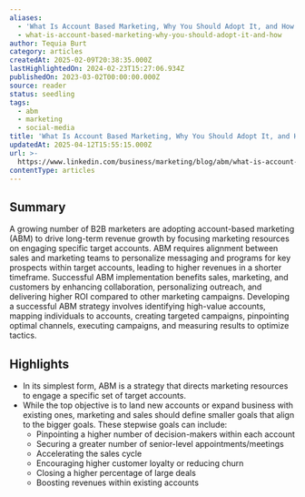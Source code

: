 ```yaml
---
aliases:
  - 'What Is Account Based Marketing, Why You Should Adopt It, and How'
  - what-is-account-based-marketing-why-you-should-adopt-it-and-how
author: Tequia Burt
category: articles
createdAt: 2025-02-09T20:38:35.000Z
lastHighlightedOn: 2024-02-23T15:27:06.934Z
publishedOn: 2023-03-02T00:00:00.000Z
source: reader
status: seedling
tags:
  - abm
  - marketing
  - social-media
title: 'What Is Account Based Marketing, Why You Should Adopt It, and How'
updatedAt: 2025-04-12T15:55:15.000Z
url: >-
  https://www.linkedin.com/business/marketing/blog/abm/what-is-account-based-marketing-10-definitions-from-the-experts
contentType: articles
---
```

## Summary

A growing number of B2B marketers are adopting account-based marketing (ABM) to drive long-term revenue growth by focusing marketing resources on engaging specific target accounts. ABM requires alignment between sales and marketing teams to personalize messaging and programs for key prospects within target accounts, leading to higher revenues in a shorter timeframe. Successful ABM implementation benefits sales, marketing, and customers by enhancing collaboration, personalizing outreach, and delivering higher ROI compared to other marketing campaigns. Developing a successful ABM strategy involves identifying high-value accounts, mapping individuals to accounts, creating targeted campaigns, pinpointing optimal channels, executing campaigns, and measuring results to optimize tactics.

## Highlights

- In its simplest form, ABM is a strategy that directs marketing resources to engage a specific set of target accounts.
- While the top objective is to land new accounts or expand business with existing ones, marketing and sales should define smaller goals that align to the bigger goals. These stepwise goals can include:
  - Pinpointing a higher number of decision-makers within each account
  - Securing a greater number of senior-level appointments/meetings
  - Accelerating the sales cycle
  - Encouraging higher customer loyalty or reducing churn
  - Closing a higher percentage of large deals
  - Boosting revenues within existing accounts
